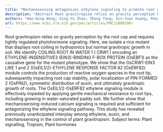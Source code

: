 ```yaml
---
title: "Mechanosensing antagonizes ethylene signaling to promote root gravitropism in rice"
description: "Abstract Root gravitropism relies on gravity perception by the root cap and requires tightly regulated phytohormone signaling. Here, we isolate a rice mutant that displays root coiling in hydroponics ..."
authors: "Han-Qing Wang; Xing-Yu Zhao; Zhong Tang; Xin-Yuan Huang; Peng Wang; Wenhua Zhang; Yunhui Zhang; Sheng Luan; Fang-Jie Zhao"
url: https://www.ncbi.nlm.nih.gov/pmc/articles/PMC12008199/
---
```


Root gravitropism relies on gravity perception by the root cap and requires tightly regulated phytohormone signaling. Here, we isolate a rice mutant that displays root coiling in hydroponics but normal gravitropic growth in soil. We identify COILING ROOT IN WATER 1 ( CRW1 ) encoding an ETHYLENE-INSENSITIVE3 (EIN3)-BINDING F-BOX PROTEIN (OsEBF1) as the causative gene for the mutant phenotype. We show that the OsCRW1-EIN3 LIKE 1 and 2 (OsEIL1/2)-ETHYLENE RESPONSE FACTOR 82 (OsERF82) module controls the production of reactive oxygen species in the root tip, subsequently impacting root cap stability, polar localization of PIN-FORMED 2 (OsPIN2), symmetric distribution of auxin, and ultimately gravitropic growth of roots. The OsEIL1/2-OsERF82 ethylene signaling module is effectively impeded by applying gentle mechanical resistance to root tips, including growing in water-saturated paddy soil. We further show that mechanosensing-induced calcium signaling is required and sufficient for antagonizing the ethylene signaling pathway. This study has revealed previously unanticipated interplay among ethylene, auxin, and mechanosensing in the control of plant gravitropism. Subject terms: Plant signalling, Tropism, Plant hormones
